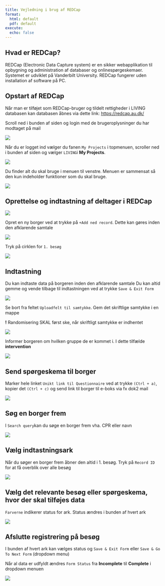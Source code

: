 ---
title: Vejledning i brug af REDCap
format: 
  html: default
  pdf: default
execute: 
  echo: false
---

## Hvad er REDCap?

REDCap (Electronic Data Capture system) er en sikker webapplikation til opbygning og administration af databaser og onlinespørgeskemaer. Systemet er udviklet på Vanderbilt University. REDCap fungerer uden installation af software på PC.

## Opstart af REDCap

Når man er tilføjet som REDCap-bruger og tildelt rettigheder i LIVING databasen kan databasen åbnes via dette link: <https://redcap.au.dk/>

Scroll ned i bunden af siden og login med de brugeroplysninger du har modtaget på mail

![](pics/redc2.PNG)

Når du er logget ind vælger du fanen `My Projects` i topmenuen, scroller ned i bunden af siden og vælger `LIVING`i **My Projects**.

![](pics/redc3.PNG)

Du finder alt du skal bruge i menuen til venstre. Menuen er sammensat så den kun indeholder funktioner som du skal bruge.

![](pics/redc4.PNG)

## Oprettelse og indtastning af deltager i REDCap

![](pics/redc5.PNG)

Opret en ny borger ved at trykke på `+Add ned record`. Dette kan gøres inden den afklarende samtale

![](pics/redc6.PNG)

Tryk på cirklen for `1. besøg`

![](pics/redc7.PNG)

## Indtastning

Du kan indtaste data på borgeren inden den afklarende samtale Du kan altid gemme og vende tilbage til indtastningen ved at trykke `Save & Exit Form`

![](pics/redc8.PNG)

::: callout-warning
Se bort fra feltet `Uploadfelt til samtykke`. Gem det skriftlige samtykke i en mappe

**!** Randomisering SKAL først ske, når skriftligt samtykke er indhentet
:::

![](pics/redc14.PNG)

Informer borgeren om hvilken gruppe de er kommet i. I dette tilfælde **intervention**

![](pics/redc9.PNG)

## Send spørgeskema til borger

Marker hele linket `Unikt link til Questionnaire` ved at trykke `(Ctrl + a)`, kopier det `(Ctrl + c)` og send link til borger til e-boks via fx dok2 mail

![](pics/redc15.PNG)

## Søg en borger frem

I `Search query`kan du søge en borger frem vha. CPR eller navn

![](pics/redc10.PNG)

## Vælg indtastningsark

::: callout-warning
Når du søger en borger frem åbner den altid i 1. besøg. Tryk på `Record ID` for at få overblik over alle besøg
:::

![](pics/redc11.PNG)

## Vælg det relevante besøg eller spørgeskema, hvor der skal tilføjes data

`Farverne` indikerer status for ark. Status ændres i bunden af hvert ark

![](pics/redc12.PNG)

## Afslutte registrering på besøg

I bunden af hvert ark kan vælges status og `Save & Exit Form` eller `Save & Go To Next Form` (dropdown menu)

Når al data er udfyldt ændres `Form Status` fra **Incomplete** til **Complete** i dropdown menuen

![](pics/redc13.PNG)
